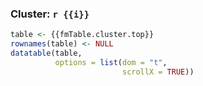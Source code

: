 
### Cluster: `r {{i}}`

```r
table <- {{fmTable.cluster.top}}
rownames(table) <- NULL
datatable(table,
          options = list(dom = "t",
                         scrollX = TRUE))
```

